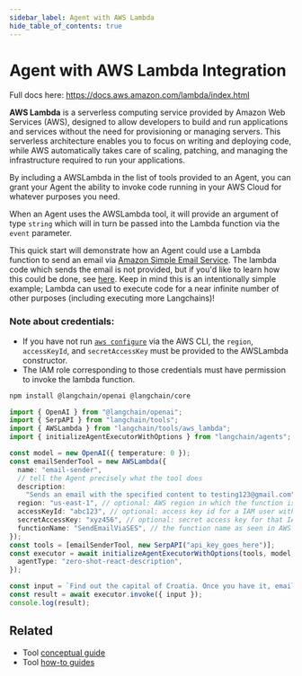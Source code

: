 ```yaml
---
sidebar_label: Agent with AWS Lambda
hide_table_of_contents: true
---
```


# Agent with AWS Lambda Integration

Full docs here: https://docs.aws.amazon.com/lambda/index.html

**AWS Lambda** is a serverless computing service provided by Amazon Web Services (AWS), designed to allow developers to build and run applications and services without the need for provisioning or managing servers. This serverless architecture enables you to focus on writing and deploying code, while AWS automatically takes care of scaling, patching, and managing the infrastructure required to run your applications.

By including a AWSLambda in the list of tools provided to an Agent, you can grant your Agent the ability to invoke code running in your AWS Cloud for whatever purposes you need.

When an Agent uses the AWSLambda tool, it will provide an argument of type `string` which will in turn be passed into the Lambda function via the `event` parameter.

This quick start will demonstrate how an Agent could use a Lambda function to send an email via [Amazon Simple Email Service](https://aws.amazon.com/ses/). The lambda code which sends the email is not provided, but if you'd like to learn how this could be done, see [here](https://repost.aws/knowledge-center/lambda-send-email-ses). Keep in mind this is an intentionally simple example; Lambda can used to execute code for a near infinite number of other purposes (including executing more Langchains)!

### Note about credentials:

- If you have not run [`aws configure`](https://docs.aws.amazon.com/cli/latest/userguide/cli-chap-configure.html) via the AWS CLI, the `region`, `accessKeyId`, and `secretAccessKey` must be provided to the AWSLambda constructor.
- The IAM role corresponding to those credentials must have permission to invoke the lambda function.


<IntegrationInstallTooltip></IntegrationInstallTooltip>

```bash npm2yarn
npm install @langchain/openai @langchain/core
```

```typescript
import { OpenAI } from "@langchain/openai";
import { SerpAPI } from "langchain/tools";
import { AWSLambda } from "langchain/tools/aws_lambda";
import { initializeAgentExecutorWithOptions } from "langchain/agents";

const model = new OpenAI({ temperature: 0 });
const emailSenderTool = new AWSLambda({
  name: "email-sender",
  // tell the Agent precisely what the tool does
  description:
    "Sends an email with the specified content to testing123@gmail.com",
  region: "us-east-1", // optional: AWS region in which the function is deployed
  accessKeyId: "abc123", // optional: access key id for a IAM user with invoke permissions
  secretAccessKey: "xyz456", // optional: secret access key for that IAM user
  functionName: "SendEmailViaSES", // the function name as seen in AWS Console
});
const tools = [emailSenderTool, new SerpAPI("api_key_goes_here")];
const executor = await initializeAgentExecutorWithOptions(tools, model, {
  agentType: "zero-shot-react-description",
});

const input = `Find out the capital of Croatia. Once you have it, email the answer to testing123@gmail.com.`;
const result = await executor.invoke({ input });
console.log(result);
```

## Related

- Tool [conceptual guide](/docs/concepts/#tools)
- Tool [how-to guides](/docs/how_to/#tools)
